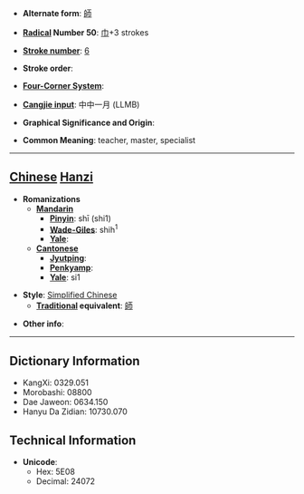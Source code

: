 * '''Alternate form''': [[師]]

* '''[[Wiktionary:Chinese radical index| Radical]] Number 50''': [[Wiktionary:Chinese radical index 巾|巾]]+3 strokes

* '''[[Wiktionary:Chinese total strokes index|Stroke number]]''': [[Wiktionary:Chinese total strokes index 6|6]]

* '''Stroke order''': 

* '''[[Wiktionary:Chinese four corner index|Four-Corner System]]''': 

* '''[[Wiktionary:Chinese Cangjie index|Cangjie input]]''': 中中一月 (LLMB)

* '''Graphical Significance and Origin''': 

* '''Common Meaning''': teacher, master, specialist

----

== [[Chinese]] [[Hanzi]] ==

* '''Romanizations'''
** '''[[Mandarin]]'''
*** '''[[Pinyin]]''': shī (shi1)
*** '''[[Wade-Giles]]''': shih<sup>1</sup>
*** '''[[Yale]]''': 
** '''[[Cantonese]]'''
*** '''[[Jyutping]]''':
*** '''[[Penkyamp]]''': 
*** '''[[Yale]]''': si1

* '''Style''': [[Simplified Chinese]] 
** '''[[Traditional Chinese|Traditional]] equivalent''': [[師]]

* '''Other info''': 

----

== Dictionary Information ==

* KangXi: 0329.051
* Morobashi: 08800
* Dae Jaweon: 0634.150
* Hanyu Da Zidian: 10730.070

== Technical Information ==

* '''Unicode''':
** Hex: 5E08
** Decimal: 24072